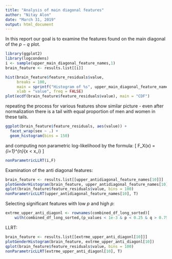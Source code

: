 ```yaml
---
title: "Analysis of main diagonal features"
author: "Nitay Alon"
date: "March 31, 2019"
output: html_document
---
```

In this report our goal is to examine the features found on the main diagonal of the $p-q$ plot.
```r
library(ggplot2)
library(logcondens)
i <- sample(upper_main_diagonal_feature_names,1)
brain_feature <- results.list[[i]]
```

```r
hist(brain_feature$feature_residuals$value, 
     breaks = 100,
     main = sprintf("Histogram of %s", upper_main_diagonal_feature_names[1]),
     xlab = "value", freq = FALSE)
plot(ecdf(brain_feature$feature_residuals$value), main = "CDF")
```

repeating the process for various features show similar picture - even after normalization there is a tail with equal proportion of men and women in these tails.

```r
ggplot(brain_feature$feature_residuals, aes(value)) + 
  facet_wrap(sex ~ .) +
  geom_histogram(bins = 150)
```

and computing non parametric log-likelihood by the formula:
\[
F_X(x) = \sum_{i=1}^{n}\mathbf{1}_{x < x_i}\frac{1}{n}
\]

```r
nonParametricLLRT(i,F)
```

Examination of the anti diagonal features:
```r
brain_feature <- results.list[[upper_antidiagonal_feature_names[10]]]
plotGenderHistogram(brain_feature, upper_antidiagonal_feature_names[10])
qplot(brain_feature$feature_residuals$value, bins = 100)
nonParametricLLRT(upper_antidiagonal_feature_names[10], T)
```

Selecting significant features with low $p$ and high $p$:
```r
extrme_upper_anti_diagonl <- rownames(combined_df_long_sorted)[
    with(combined_df_long_sorted,(p_values < 1e-3 & p < 0.25 & q > 0.75))]  
```
LLRT:
```r
brain_feature <- results.list[[extrme_upper_anti_diagonl[10]]]
plotGenderHistogram(brain_feature, extrme_upper_anti_diagonl[10])
qplot(brain_feature$feature_residuals$value, bins = 100)
nonParametricLLRT(extrme_upper_anti_diagonl[10], T)

```


